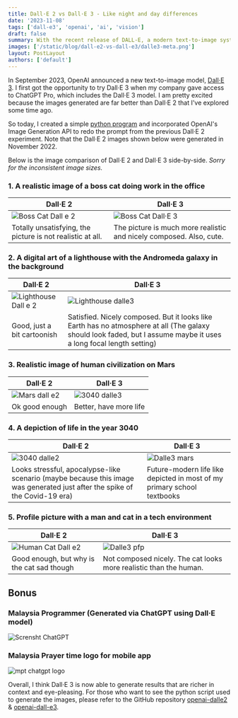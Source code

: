 ```yaml
---
title: Dall·E 2 vs Dall·E 3 - Like night and day differences
date: '2023-11-08'
tags: ['dall-e3', 'openai', 'ai', 'vision']
draft: false
summary: With the recent release of DALL-E, a modern text-to-image system developed by OpenAI, I repeat the previous experiment to generate images from Dall-E2 to compare their results
images: ['/static/blog/dall-e2-vs-dall-e3/dalle3-meta.png']
layout: PostLayout
authors: ['default']
---
```


In September 2023, OpenAI announced a new text-to-image model, [Dall·E 3](https://openai.com/dall-e-3). I first got the opportunity to try Dall·E 3 when my company gave access to ChatGPT Pro, which includes the Dall·E 3 model. I am pretty excited because the images generated are far better than Dall·E 2 that I've explored some time ago.

So today, I created a simple [python program](https://github.com/iqfareez/openai-dall-e3) and incorporated OpenAI's Image Generation API to redo the prompt from the previous Dall·E 2 experiment. Note that the Dall·E 2 images shown below were generated in November 2022.

Below is the image comparison of Dall·E 2 and Dall·E 3 side-by-side. _Sorry for the inconsistent image sizes._

### 1. A realistic image of a boss cat doing work in the office

| Dall·E 2                                                           | Dall·E 3                                                                                 |
| ------------------------------------------------------------------ | ---------------------------------------------------------------------------------------- |
| ![Boss Cat Dall e 2](/static/blog/dall-e2-vs-dall-e3/boss-cat.png) | ![Boss Cat Dall·E 3](/static/blog/dall-e2-vs-dall-e3/Image-fK7LnxJH80gANdpFmEWI78j1.png) |
| Totally unsatisfying, the picture is not realistic at all.         | The picture is much more realistic and nicely composed. Also, cute.                      |

### 2. A digital art of a lighthouse with the Andromeda galaxy in the background

| Dall·E 2                                                              | Dall·E 3                                                                                                                                                           |
| --------------------------------------------------------------------- | ------------------------------------------------------------------------------------------------------------------------------------------------------------------ |
| ![Lighthouse Dall e 2](/static/blog/dall-e2-vs-dall-e3/ligthouse.png) | ![Lighthouse dalle3](/static/blog/dall-e2-vs-dall-e3/img.png)                                                                                                      |
| Good, just a bit cartoonish                                           | Satisfied. Nicely composed. But it looks like Earth has no atmosphere at all (The galaxy should look faded, but I assume maybe it uses a long focal length setting) |

### 3. Realistic image of human civilization on Mars

| Dall·E 2                                                  | Dall·E 3                                                                         |
| --------------------------------------------------------- | -------------------------------------------------------------------------------- |
| ![Mars dall e2](/static/blog/dall-e2-vs-dall-e3/mars.png) | ![3040 dalle3](/static/blog/dall-e2-vs-dall-e3/img-KyPYDoYsPMT4IBLz5z6BuP5a.png) |
| Ok good enough                                            | Better, have more life                                                           |

### 4. A depiction of life in the year 3040

| Dall·E 2                                                                                                               | Dall·E 3                                                                         |
| ---------------------------------------------------------------------------------------------------------------------- | -------------------------------------------------------------------------------- |
| ![3040 dalle2](/static/blog/dall-e2-vs-dall-e3/2020.png)                                                               | ![Dalle3 mars](/static/blog/dall-e2-vs-dall-e3/img-7n6hXihwd5VlNwPBMh6EisMv.png) |
| Looks stressful, apocalypse-like scenario (maybe because this image was generated just after the spike of the Covid-19 era) | Future-modern life like depicted in most of my primary school textbooks          |

### 5. Profile picture with a man and cat in a tech environment

| Dall·E 2                                                               | Dall·E 3                                                                        |
| ---------------------------------------------------------------------- | ------------------------------------------------------------------------------- |
| ![Human Cat Dall e2](/static/blog/dall-e2-vs-dall-e3/pp-human-cat.png) | ![Dalle3 pfp](/static/blog/dall-e2-vs-dall-e3/img-UKNtvU1yyOAU4tzu023GakLs.png) |
| Good enough, but why is the cat sad though                             | Not composed nicely. The cat looks more realistic than the human.               |

## Bonus

### Malaysia Programmer (Generated via ChatGPT using Dall·E model)

![Scrensht ChatGPT](/static/blog/dall-e2-vs-dall-e3/Screenshot-CHatgpt-programmer-malaya.png)

### Malaysia Prayer time logo for mobile app

![mpt chatgpt logo](/static/blog/dall-e2-vs-dall-e3/mpt-logo.png)

Overall, I think Dall·E 3 is now able to generate results that are richer in context and eye-pleasing. For those who want to see the python script used to generate the images, please refer to the GitHub repository [openai-dalle2](https://github.com/iqfareez/openai-dalle2/commits/master) & [openai-dall-e3](https://github.com/iqfareez/openai-dall-e3#example-results).
